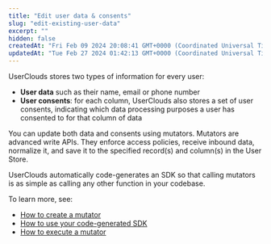 ```yaml
---
title: "Edit user data & consents"
slug: "edit-existing-user-data"
excerpt: ""
hidden: false
createdAt: "Fri Feb 09 2024 20:08:41 GMT+0000 (Coordinated Universal Time)"
updatedAt: "Tue Feb 27 2024 01:42:13 GMT+0000 (Coordinated Universal Time)"
---
```

UserClouds stores two types of information for every user: 

- **User data** such as their name, email or phone number
- **User consents**: for each column, UserClouds also stores a set of user <Glossary>consent</Glossary>s, indicating which data processing purposes a user has consented to for that column of data

You can update both data and consents using <Glossary>mutator</Glossary>s. Mutators are advanced write APIs. They  enforce access policies, receive inbound data, normalize it, and save it to the specified record(s) and column(s) in the User Store.

UserClouds automatically code-generates an SDK so that calling mutators is as simple as calling any other function in your codebase. 

To learn more, see:

- [How to create a mutator](https://docs.userclouds.com/docs/create-a-mutator)
- [How to use your code-generated SDK](https://docs.userclouds.com/docs/use-your-custom-sdk)
- [How to execute a mutator](https://docs.userclouds.com/docs/execute-a-mutator)
